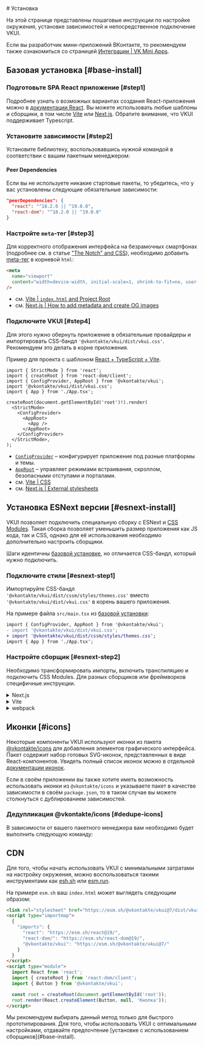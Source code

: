 <Overview>
# Установка

На этой странице представлены пошаговые инструкции по настройке окружения,
установке зависимостей и непосредственное подключение VKUI.

Если вы разработчик мини-приложений ВКонтакте, то рекомендуем также ознакомиться со
страницей [Интеграции | VK Mini Apps](https://www.npmjs.com/package/@vkontakte/create-vk-mini-app).

</Overview>

<InstallTemplates />

## Базовая установка [#base-install]

<Steps>

### Подготовьте SPA React приложение [#step1]

Подробнее узнать о возможных вариантах создания React-приложения можно в [документации React](https://ru.react.dev/learn/start-a-new-react-project).
Вы можете использовать любые шаблоны и сборщики, в том числе [Vite](https://vite.dev/) или [Next.js](https://nextjs.org/).
Обратите внимание, что VKUI поддерживает Typescript.

### Установите зависимости [#step2]

Установите библиотеку, воспользовавшись нужной командой в соответствии с вашим пакетным менеджером:

<PackageManagers
  npm="npm i --save @vkontakte/vkui"
  yarn="yarn add @vkontakte/vkui"
  pnpm="pnpm add @vkontakte/vkui"
/>

#### Peer Dependencies

Если вы не используете никакие стартовые пакеты, то убедитесь, что у вас установлены следующие обязательные зависимости:

```json
"peerDependencies": {
  "react": "^18.2.0 || ^19.0.0",
  "react-dom": "^18.2.0 || ^19.0.0"
}
```

### Настройте `meta`-тег [#step3]

Для корректного отображения интерфейса на безрамочных смартфонах (подробнее см. в статье ["The Notch" and CSS](https://css-tricks.com/the-notch-and-css/)),
необходимо добавить [meta-тег](https://developer.mozilla.org/en-US/docs/Web/HTML/Viewport_meta_tag) в корневой `html`:

```html
<meta
  name="viewport"
  content="width=device-width, initial-scale=1, shrink-to-fit=no, user-scalable=no, viewport-fit=cover"
/>
```

- см. [Vite | `index.html` and Project Root](https://vite.dev/guide/#index-html-and-project-root)
- см. [Next.js | How to add metadata and create OG images](https://nextjs.org/docs/app/building-your-application/optimizing/metadata)

### Подключите VKUI [#step4]

Для этого нужно обернуть приложение в обязательные провайдеры и импортировать CSS-бандл `'@vkontakte/vkui/dist/vkui.css'`.
Рекомендуем это делать в корне приложения.

Пример для проекта с шаблоном [React + TypeScript + Vite](https://github.com/vitejs/vite/tree/main/packages/create-vite/template-react-ts).

```tsx showLineNumbers filename="src/main.tsx" {4,9-10,12-13}
import { StrictMode } from 'react';
import { createRoot } from 'react-dom/client';
import { ConfigProvider, AppRoot } from '@vkontakte/vkui';
import '@vkontakte/vkui/dist/vkui.css';
import { App } from './App.tsx';

createRoot(document.getElementById('root')!).render(
  <StrictMode>
    <ConfigProvider>
      <AppRoot>
        <App />
      </AppRoot>
    </ConfigProvider>
  </StrictMode>,
);
```

- [`ConfigProvider`](/components/config-provider) – конфигурирует приложение под разные платформы и темы.
- [`AppRoot`](/components/app-root) – управляет режимами встраивания, скроллом, безопасными отступами и порталами.
- см. [Vite | CSS](https://vite.dev/guide/features#css)
- см. [Next.js | External stylesheets](https://nextjs.org/docs/app/getting-started/css#external-stylesheets)

</Steps>

## Установка ESNext версии [#esnext-install]

VKUI позволяет подключить специальную сборку с ESNext и [CSS Modules](https://github.com/css-modules/css-modules).
Такая сборка позволяет уменьшить размер приложения как JS кода, так и CSS, однако для её использования необходимо дополнительно
настроить сборщики.

Шаги идентичны [базовой установке](#basic-install), но отличается CSS-бандл, который нужно подключить.

<Steps>

### Подключите стили [#esnext-step1]

Импортируйте CSS-бандл `'@vkontakte/vkui/dist/cssm/styles/themes.css'` вместо `'@vkontakte/vkui/dist/vkui.css'` в корень вашего приложения.

На примере файла `src/main.tsx` из [базовой установки](#basic-install):

```diff filename="src/main.tsx"
import { ConfigProvider, AppRoot } from '@vkontakte/vkui';
- import '@vkontakte/vkui/dist/vkui.css';
+ import '@vkontakte/vkui/dist/cssm/styles/themes.css';
import { App } from './App.tsx';
```

### Настройте сборщик [#esnext-step2]

Необходимо трансформировать импорты, включить транспиляцию и подключить CSS Modules. Для разных сборщиков или фреймворков
специфичные инструкции.

<details>
<summary>Next.js</summary>

```js filename="next.config.js"
module.exports = {
  // ...

  // Включаем транспиляцию
  transpilePackages: ['@vkontakte/vkui'],

  // Трансформируем импорты
  modularizeImports: {
    '@vkontakte/vkui': {
      transform: '@vkontakte/vkui/dist/cssm',
      skipDefaultConversion: true,
    },
  },
};
```

[Пример приложения](https://codesandbox.io/p/sandbox/vkui-next-js-cssm-el0g7c) на Next.js

</details>

<details>
<summary>Vite</summary>

```js filename="vite.config.js"
export default defineConfig({
  // ...
  resolve: {
    alias: [{ find: /^@vkontakte\/vkui$/, replacement: '@vkontakte/vkui/dist/cssm' }],
  },
});
```

[Пример приложения](https://codesandbox.io/p/sandbox/vkui-vite-cssm-4iikku) на Vite

</details>

<details>
<summary>webpack</summary>

```js filename="webpack.config.js"
module.exports = {
  //...

  module: {
    rules: [
      // Включаем транспиляцию
      {
        test: /\.js$/,
        include: /node_modules\/@vkontakte\/vkui/,
        use: ['babel-loader'],
      },

      // Обрабатываем css modules
      {
        test: /\.css$/,
        include: /node_modules\/@vkontakte\/vkui/,
        use: [
          {
            loader: 'css-loader',
            /* Используем следующие опции в случае использования `css-loader >= 7.0.0` (см. https://github.com/webpack-contrib/css-loader/blob/v7.1.0/CHANGELOG.md) */
            // options: {
            //   namedExport: false,
            //   exportLocalsConvention: 'as-is',
            // }
          },
        ],
      },
    ],
  },

  // Трансформируем импорты
  resolve: {
    alias: {
      '@vkontakte/vkui$': '@vkontakte/vkui/dist/cssm',
    },
  },
};
```

</details>

</Steps>

## Иконки [#icons]

Некоторые компоненты VKUI используют иконки из пакета [@vkontakte/icons](https://www.npmjs.com/package/@vkontakte/icons) для
добавления элементов графического интерфейса. Пакет содержит набор готовых SVG-иконок, представленных в виде React-компонентов.
Увидеть полный список иконок можно в отдельной [документации иконок](https://vkcom.github.io/icons).

Если в своём приложении вы также хотите иметь возможность использовать иконки из `@vkontakte/icons`
и указываете пакет в качестве зависимости в своём `package.json`, то в таком случае вы
можете столкнуться с дублированием зависимостей.

### Дедупликация @vkontakte/icons [#dedupe-icons]

В зависимости от вашего пакетного менеджера вам необходимо будет выполнить следующую команду:

<PackageManagers npm="npm dedupe" yarn="yarn dedupe @vkontakte/icons" pnpm="pnpm dedupe" />

## CDN

Для того, чтобы начать использовать VKUI с минимальными затратами на настройку окружения, можно
воспользоваться такими инструментами как [esh.sh](https://esm.sh/) или [esm.run](https://www.jsdelivr.com/esm).

На примере `esm.sh` ваш `index.html` может выглядеть следующим образом:

```html
<link rel="stylesheet" href="https://esm.sh/@vkontakte/vkui@7/dist/vkui.css" />
<script type="importmap">
  {
    "imports": {
      "react": "https://esm.sh/react@19/",
      "react-dom/": "https://esm.sh/react-dom@19/",
      "@vkontakte/vkui": "https://esm.sh/@vkontakte/vkui@7/"
    }
  }
</script>
<script type="module">
  import React from 'react';
  import { createRoot } from 'react-dom/client';
  import { Button } from '@vkontakte/vkui';

  const root = createRoot(document.getElementById('root'));
  root.render(React.createElement(Button, null, 'Кнопка'));
</script>
```

<Callout>
  Мы рекомендуем выбирать данный метод только для быстрого прототипирования. Для того, чтобы
  использовать VKUI с оптимальными настройками, отдавайте предпочтение [установке с использованием
  сборщиков](#base-install).
</Callout>
